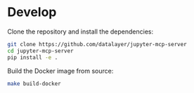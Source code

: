 # Develop

Clone the repository and install the dependencies:

```bash
git clone https://github.com/datalayer/jupyter-mcp-server
cd jupyter-mcp-server
pip install -e .
```

Build the Docker image from source:

```bash
make build-docker
```
